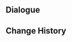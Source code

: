{{Genius Invokation TCG Stage
|title        = Nilou: Friendly
|type         = Friendly Fracas
|group        = Invitation Board
|character    = Nilou
|requirement  = 1
|introduction = "I'll do my best. Let's both enjoy ourselves!"<br>Hint: Nilou's deck is built around using "Nilou"'s Golden Chalice's Bounty, and she will activate its special Bloom reaction to deal serious DMG.
|objective_1  = Achieve victory
|reward_1     = Nilou*1
|objective_2  = Achieve victory within 6 rounds
|reward_2     = The Starry Skies Their Flowers Rain*1
|objective_3  = Achieve victory with characters defeated less than twice during the battle
|reward_3     = The Starry Skies Their Flowers Rain*1
|lineup       = Nilou;Yaoyao;Candace
|action       = The Starry Skies Their Flowers Rain;The Starry Skies Their Flowers Rain;Heart of Depth;Heart of Depth;Elemental Resonance: Woven Waters;Elemental Resonance: Woven Waters;Elemental Resonance: Soothing Water;Elemental Resonance: Soothing Water;Ocean-Hued Clam;Ocean-Hued Clam;Tenacity of the Millelith;Tenacity of the Millelith;Golden House;Golden House;Yayoi Nanatsuki;Yayoi Nanatsuki;Lyresong;Lyresong;Mushroom Pizza;Mushroom Pizza;Mondstadt Hash Brown;Mondstadt Hash Brown;Lotus Flower Crisp;Lotus Flower Crisp;Gandharva Ville;Gandharva Ville;Strategize;Strategize;The Bestest Travel Companion!;The Bestest Travel Companion!
}}

==Dialogue==
{{Transclude|Genius Invokation TCG/Stage/Nilou|Friendly Fracas}}

==Change History==
{{Change History|4.2}}